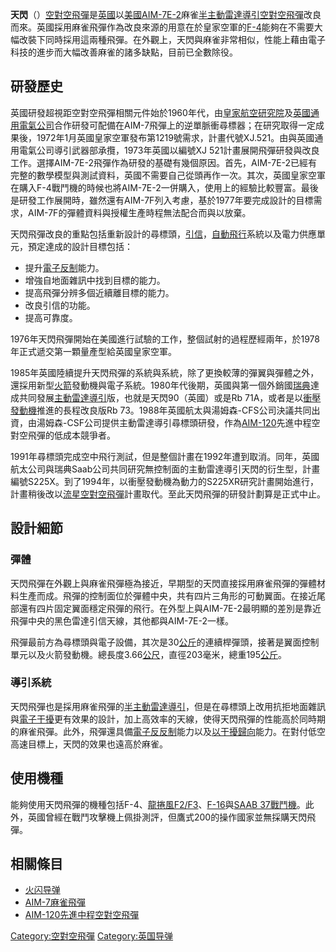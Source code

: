 {{Infobox_Missile
| name = 天閃空對空飛彈
| image = Za254.jpg
| imagepx = 230px
| caption = 龍捲風ADV原型機掛載天閃飛彈
| Function = [[空對空飛彈|空對空飛彈]]
| Contractor =英國航太動力 (BAe Dynamics)
| Unit_cost = 300萬美元/枚
| production_date= 
| First_flight =
| Deployment = 1978
| References =
| Engine =[[固體火箭|固體火箭]]引擎
| Stage1 =
| Stage2 =
| Stage3 =
| Stage4 =
| Launch_mass =
| total_mass = 193公斤
| Length=3.68[[公尺|公尺]]
| Diameter= 0.203公尺
| Wing_span= 1.02公尺
| Speed =4馬赫
| Speed_alt =
| Range =45公里
| Range_alt =
| Ceiling =
| Ceiling_alt =
| Flying_altitude =
| Flying_altitude alt =
| Warhead =39.5公斤高爆彈頭
| Guidance = 半主動雷達導引
| Fuzes = 近炸引信
| Launch_platform =戰機（[[龍捲風戰鬥機|龍捲風ADV]]、[[JAS-37戰鬥機|JAS-37]]、[[F-4戰鬥機|F-4]]）
}}
'''天閃'''（{{Lang-en|Sky Flash}}）[[空對空飛彈|空對空飛彈]]是[[英國|英國]]以[[美國|美國]][[AIM-7|AIM-7E-2]]麻雀[[半主動雷達導引|半主動雷達導引]][[空對空飛彈|空對空飛彈]]改良而來。英國採用麻雀飛彈作為改良來源的用意在於皇家空軍的[[F-4|F-4]]能夠在不需要大幅改裝下同時採用這兩種飛彈。在外觀上，天閃與麻雀非常相似，性能上藉由電子科技的進步而大幅改善麻雀的諸多缺點，目前已全數除役。

==研發歷史==
英國研發超視距空對空飛彈相關元件始於1960年代，由[[皇家航空研究院|皇家航空研究院]]及[[英國通用電氣公司|英國通用電氣公司]]合作研發可配備在AIM-7飛彈上的逆單脈衝尋標器；在研究取得一定成果後，1972年1月英國皇家空軍發布第1219號需求，計畫代號XJ.521。由{{link-en|霍克希德利|Hawker Siddeley}}與英國通用電氣公司導引武器部承攬，1973年英國以編號XJ 521計畫展開飛彈研發與改良工作。選擇AIM-7E-2飛彈作為研發的基礎有幾個原因。首先，AIM-7E-2已經有完整的數學模型與測試資料，英國不需要自己從頭再作一次。其次，英國皇家空軍在購入F-4戰鬥機的時候也將AIM-7E-2一併購入，使用上的經驗比較豐富。最後是研發工作展開時，雖然還有AIM-7F列入考慮，基於1977年要完成設計的目標需求，AIM-7F的彈體資料與授權生產時程無法配合而與以放棄。

天閃飛彈改良的重點包括重新設計的尋標頭，[[引信|引信]]，[[自動飛行|自動飛行]]系統以及電力供應單元，預定達成的設計目標包括：

*提升[[電子反制|電子反制]]能力。
*增強自地面雜訊中找到目標的能力。
*提高飛彈分辨多個近續離目標的能力。
*改良引信的功能。
*提高可靠度。

1976年天閃飛彈開始在美國進行試驗的工作，整個試射的過程歷經兩年，於1978年正式遞交第一顆量產型給英國皇家空軍。

1985年英國陸續提升天閃飛彈的系統與系統，除了更換較薄的彈翼與彈體之外，還採用新型[[火箭|火箭]]發動機與電子系統。1980年代後期，英國與第一個外銷國[[瑞典|瑞典]]達成共同發展[[主動雷達導引|主動雷達導引]]版，也就是天閃90（英國）或是Rb 71A，或者是以[[衝壓發動機|衝壓發動機]]推進的長程改良版Rb 73。1988年英國航太與湯姆森-CFS公司決議共同出資，由湯姆森-CSF公司提供主動雷達導引尋標頭研發，作為[[AIM-120|AIM-120]]先進中程空對空飛彈的低成本競爭者。

1991年尋標頭完成空中飛行測試，但是整個計畫在1992年遭到取消。同年，英國航太公司與瑞典Saab公司共同研究無控制面的主動雷達導引天閃的衍生型，計畫編號S225X。到了1994年，以衝壓發動機為動力的S225XR研究計畫開始進行，計畫稍後改以[[流星飛彈|流星空對空飛彈]]計畫取代。至此天閃飛彈的研發計劃算是正式中止。

==設計細節==

===彈體===
天閃飛彈在外觀上與麻雀飛彈極為接近，早期型的天閃直接採用麻雀飛彈的彈體材料生產而成。飛彈的控制面位於彈體中央，共有四片三角形的可動翼面。在接近尾部還有四片固定翼面穩定飛彈的飛行。在外型上與AIM-7E-2最明顯的差別是靠近飛彈中央的黑色雷達引信天線，其他都與AIM-7E-2一樣。

飛彈最前方為尋標頭與電子設備，其次是30[[公斤|公斤]]的連續桿彈頭，接著是翼面控制單元以及火箭發動機。總長度3.66[[公尺|公尺]]，直徑203毫米，總重195[[公斤|公斤]]。

===導引系統===
天閃飛彈也是採用麻雀飛彈的[[半主動雷達導引|半主動雷達導引]]，但是在尋標頭上改用抗拒地面雜訊與[[電子作戰|電子干擾]]更有效果的{{link-en|逆單脈衝尋標器|Inverse monopulse seeker}}設計，加上高效率的天線，使得天閃飛彈的性能高於同時期的麻雀飛彈。此外，飛彈還具備[[電子作戰|電子反反制]]能力以及[[以干擾歸向|以干擾歸向]]能力。在對付低空高速目標上，天閃的效果也遠高於麻雀。

==使用機種==
能夠使用天閃飛彈的機種包括F-4、[[龍捲風戰鬥轟炸機|龍捲風F2/F3]]、[[F-16戰隼式戰鬥機|F-16]]與[[SAAB_37戰鬥機|SAAB 37戰鬥機]]。此外，英國曾經在{{link-en|鷹式200|British Aerospace Hawk 200}}戰鬥攻擊機上佩掛測評，但鷹式200的操作國家並無採購天閃飛彈。


==相關條目==
*[[火闪导弹|火闪导弹]]
*[[AIM-7麻雀飛彈|AIM-7麻雀飛彈]]
*[[AIM-120先進中程空對空飛彈|AIM-120先進中程空對空飛彈]]

{{英國導彈}}
[[Category:空對空飛彈|Category:空對空飛彈]]
[[Category:英国导弹|Category:英国导弹]]